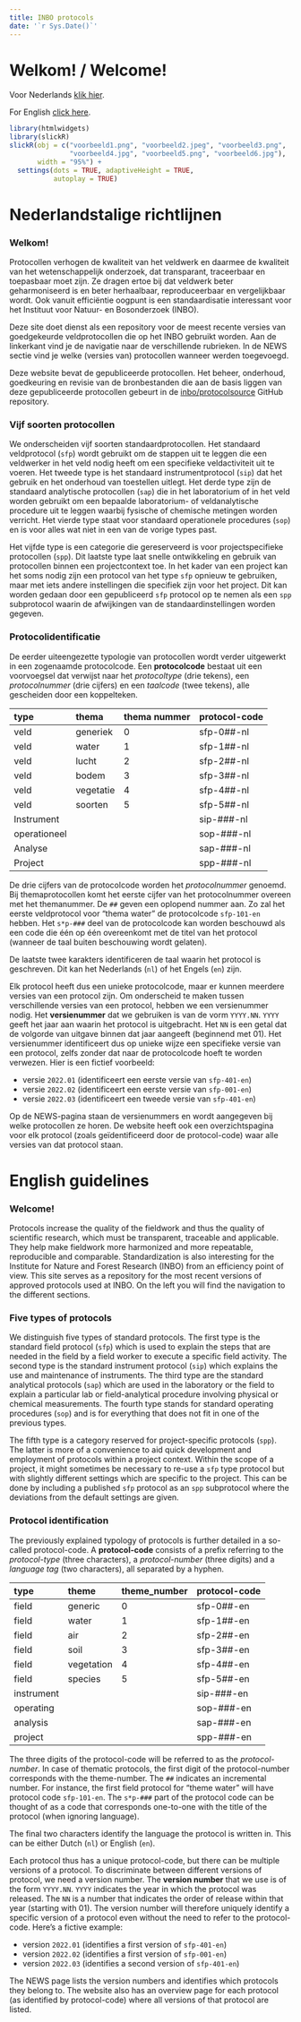 ```yaml
---
title: INBO protocols
date: '`r Sys.Date()`'
---
```


# Welkom! / Welcome!

Voor Nederlands [klik hier](#welkom).

For English [click here](#welcome).

```r
library(htmlwidgets)
library(slickR)
slickR(obj = c("voorbeeld1.png", "voorbeeld2.jpeg", "voorbeeld3.png",
               "voorbeeld4.jpg", "voorbeeld5.png", "voorbeeld6.jpg"),
       width = "95%") + 
  settings(dots = TRUE, adaptiveHeight = TRUE,
           autoplay = TRUE)
```


# Nederlandstalige richtlijnen

### Welkom!

Protocollen verhogen de kwaliteit van het veldwerk en daarmee de kwaliteit van het wetenschappelijk onderzoek, dat transparant, traceerbaar en toepasbaar moet zijn.
Ze dragen ertoe bij dat veldwerk beter geharmoniseerd is en beter herhaalbaar, reproduceerbaar en vergelijkbaar wordt. Ook vanuit efficiëntie oogpunt is een standaardisatie interessant voor het Instituut voor Natuur- en Bosonderzoek (INBO).

Deze site doet dienst als een repository voor de meest recente versies van goedgekeurde veldprotocollen die op het INBO gebruikt worden.
Aan de linkerkant vind je de navigatie naar de verschillende rubrieken.
In de NEWS sectie vind je welke (versies van) protocollen wanneer werden toegevoegd.

Deze website bevat de gepubliceerde protocollen.
Het beheer, onderhoud, goedkeuring en revisie van de bronbestanden die aan de basis liggen van deze gepubliceerde protocollen gebeurt in de [inbo/protocolsource](https://github.com/inbo/protocolsource) GitHub repository.

### Vijf soorten protocollen

We onderscheiden vijf soorten standaardprotocollen.
Het standaard veldprotocol (`sfp`) wordt gebruikt om de stappen uit te leggen die een veldwerker in het veld nodig heeft om een specifieke veldactiviteit uit te voeren.
Het tweede type is het standaard instrumentprotocol (`sip`) dat het gebruik en het onderhoud van toestellen uitlegt.
Het derde type zijn de standaard analytische protocollen (`sap`) die in het laboratorium of in het veld worden gebruikt om een bepaalde laboratorium- of veldanalytische procedure uit te leggen waarbij fysische of chemische metingen worden verricht.
Het vierde type staat voor standaard operationele procedures (`sop`) en is voor alles wat niet in een van de vorige types past.

Het vijfde type is een categorie die gereserveerd is voor projectspecifieke protocollen (`spp`).
Dit laatste type laat snelle ontwikkeling en gebruik van protocollen binnen een projectcontext toe.
In het kader van een project kan het soms nodig zijn een protocol van het type `sfp` opnieuw te gebruiken, maar met iets andere instellingen die specifiek zijn voor het project.
Dit kan worden gedaan door een gepubliceerd `sfp` protocol op te nemen als een `spp` subprotocol waarin de afwijkingen van de standaardinstellingen worden gegeven.


### Protocolidentificatie


De eerder uiteengezette typologie van protocollen wordt verder uitgewerkt in een zogenaamde protocolcode.
Een **protocolcode** bestaat uit een voorvoegsel dat verwijst naar het *protocoltype* (drie tekens), een *protocolnummer* (drie cijfers) en een *taalcode* (twee tekens), alle gescheiden door een koppelteken.

| type         | thema      | thema nummer | protocol-code |
|:-------------|:-----------|:-------------|:--------------|
| veld         | generiek   | 0            | sfp-0##-nl    |
| veld         | water      | 1            | sfp-1##-nl    |
| veld         | lucht      | 2            | sfp-2##-nl    |
| veld         | bodem      | 3            | sfp-3##-nl    |
| veld         | vegetatie  | 4            | sfp-4##-nl    |
| veld         | soorten    | 5            | sfp-5##-nl    |
| Instrument   |            |              | sip-###-nl    |
| operationeel |            |              | sop-###-nl    |
| Analyse      |            |              | sap-###-nl    |
| Project      |            |              | spp-###-nl    |

De drie cijfers van de protocolcode worden het *protocolnummer* genoemd.
Bij themaprotocollen komt het eerste cijfer van het protocolnummer overeen met het themanummer.
De `##` geven een oplopend nummer aan.
Zo zal het eerste veldprotocol voor "thema water" de protocolcode `sfp-101-en` hebben.
Het `s*p-###` deel van de protocolcode kan worden beschouwd als een code die één op één overeenkomt met de titel van het protocol (wanneer de taal buiten beschouwing wordt gelaten).

De laatste twee karakters identificeren de taal waarin het protocol is geschreven.
Dit kan het Nederlands (`nl`) of het Engels (`en`) zijn.

Elk protocol heeft dus een unieke protocolcode, maar er kunnen meerdere versies van een protocol zijn.
Om onderscheid te maken tussen verschillende versies van een protocol, hebben we een versienummer nodig.
Het **versienummer** dat we gebruiken is van de vorm `YYYY.NN`.
`YYYY` geeft het jaar aan waarin het protocol is uitgebracht.
Het `NN` is een getal dat de volgorde van uitgave binnen dat jaar aangeeft (beginnend met 01).
Het versienummer identificeert dus op unieke wijze een specifieke versie van een protocol, zelfs zonder dat naar de protocolcode hoeft te worden verwezen.
Hier is een fictief voorbeeld:

- versie `2022.01` (identificeert een eerste versie van `sfp-401-en`)
- versie `2022.02` (identificeert een eerste versie van `sfp-001-en`)
- versie `2022.03` (identificeert een tweede versie van `sfp-401-en`)

Op de NEWS-pagina staan de versienummers en wordt aangegeven bij welke protocollen ze horen.
De website heeft ook een overzichtspagina voor elk protocol (zoals geïdentificeerd door de protocol-code) waar alle versies van dat protocol staan.


# English guidelines

### Welcome!

Protocols increase the quality of the fieldwork and thus the quality of scientific research, which must be transparent, traceable and applicable.
They help make fieldwork more harmonized and more repeatable, reproducible and comparable.
Standardization is also interesting for the Institute for Nature and Forest
Research (INBO) from an efficiency point of view.
This site serves as a repository for the most recent versions of approved
protocols used at INBO.
On the left you will find the navigation to the different sections.

### Five types of protocols

We distinguish five types of standard protocols.
The first type is the standard field protocol (`sfp`) which is used to explain the steps that are needed in the field by a field worker to execute a specific field activity.
The second type is the standard instrument protocol (`sip`) which explains the use and maintenance of instruments.
The third type are the standard analytical protocols (`sap`) which are used in the laboratory or the field to explain a particular lab or field-analytical procedure involving physical or chemical measurements.
The fourth type stands for standard operating procedures (`sop`) and is for everything that does not fit in one of the previous types.

The fifth type is a category reserved for project-specific protocols (`spp`).
The latter is more of a convenience to aid quick development and employment of protocols within a project context.
Within the scope of a project, it might sometimes be necessary to re-use a `sfp` type protocol but with slightly different settings which are specific to the project.
This can be done by including a published `sfp` protocol as an `spp` subprotocol where the deviations from the default settings are given.


### Protocol identification

The previously explained typology of protocols is further detailed in a so-called protocol-code.
A **protocol-code** consists of a prefix referring to the *protocol-type* (three characters), a *protocol-number* (three digits) and a *language tag* (two characters), all separated by a hyphen.

| type       | theme      | theme_number | protocol-code |
|:-----------|:-----------|:-------------|:--------------|
| field      | generic    | 0            | sfp-0##-en    |
| field      | water      | 1            | sfp-1##-en    |
| field      | air        | 2            | sfp-2##-en    |
| field      | soil       | 3            | sfp-3##-en    |
| field      | vegetation | 4            | sfp-4##-en    |
| field      | species    | 5            | sfp-5##-en    |
| instrument |            |              | sip-###-en    |
| operating  |            |              | sop-###-en    |
| analysis   |            |              | sap-###-en    |
| project    |            |              | spp-###-en    |

The three digits of the protocol-code will be referred to as the *protocol-number*.
In case of thematic protocols, the first digit of the protocol-number corresponds with the theme-number.
The `##` indicates an incremental number.
For instance, the first field protocol for "theme water" will have protocol code `sfp-101-en`.
The `s*p-###` part of the protocol code can be thought of as a code that corresponds one-to-one with the title of the protocol (when ignoring language).

The final two characters identify the language the protocol is written in.
This can be either Dutch (`nl`) or English (`en`).

Each protocol thus has a unique protocol-code, but there can be multiple versions of a protocol.
To discriminate between different versions of protocol, we need a version number.
The **version number** that we use is of the form `YYYY.NN`.
`YYYY` indicates the year in which the protocol was released.
The `NN` is a number that indicates the order of release within that year (starting with 01).
The version number will therefore uniquely identify a specific version of a protocol even without the need to refer to the protocol-code.
Here's a fictive example:

- version `2022.01` (identifies a first version of `sfp-401-en`)
- version `2022.02` (identifies a first version of `sfp-001-en`)
- version `2022.03` (identifies a second version of `sfp-401-en`)

The NEWS page lists the version numbers and identifies which protocols they belong to.
The website also has an overview page for each protocol (as identified by protocol-code) where all versions of that protocol are listed.
